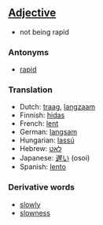 ==[[Adjective]]==

*not being rapid

===Antonyms===
*[[rapid]]

===Translation===
*Dutch: [[traag]], [[langzaam]]
*Finnish: [[hidas]]
*French: [[lent]]
*German: [[langsam]]
*Hungarian: [[lassú]]
*Hebrew: [[לאט]]
*Japanese: [[遅い]] (osoi)
*Spanish: [[lento]]

===Derivative words===
*[[slowly]]
*[[slowness]]